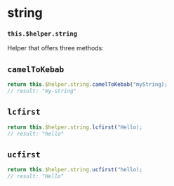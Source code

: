 
<Meta
  title="Internals | $helper / string"
/>

# string
### `this.$helper.string`

Helper that offers three methods:

## `camelToKebab`

```js
return this.$helper.string.camelToKebab("myString);
// result: "my-string"
```

## `lcfirst`

```js
return this.$helper.string.lcfirst("Hello);
// result: "hello"
```


## `ucfirst`

```js
return this.$helper.string.ucfirst("hello);
// result: "Hello"
```
